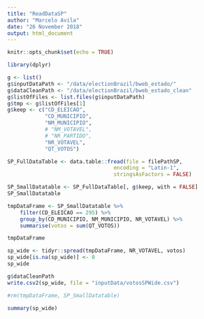 ```yaml
---
title: "ReadDataSP"
author: "Marcelo Avila"
date: "26 November 2018"
output: html_document
---
```


```r
knitr::opts_chunk$set(echo = TRUE)
```

```r
library(dplyr)
```


```r
g <- list()
g$inputDataPath <- "/data/electionBrazil/bweb_estado/"
g$dataCleanPath <- "/data/electionBrazil/bweb_estado_clean"
g$listOfFiles <- list.files(g$inputDataPath)
g$tmp <- g$listOfFiles[1]
g$keep <- c("CD_ELEICAO",
            "CD_MUNICIPIO",
            "NM_MUNICIPIO",
            # "NM_VOTAVEL",
            # "NR_PARTIDO",
            "NR_VOTAVEL",
            "QT_VOTOS")

```

```r
SP_FullDataTable <- data.table::fread(file = filePathSP,
                                  encoding = "Latin-1",
                                  stringsAsFactors = FALSE)
```

```r
SP_SmallDatatable <- SP_FullDataTable[, g$keep, with = FALSE]
SP_SmallDatatable
```

```r
tmpDataFrame <- SP_SmallDatatable %>% 
    filter(CD_ELEICAO == 295) %>% 
    group_by(CD_MUNICIPIO, NM_MUNICIPIO, NR_VOTAVEL) %>% 
    summarise(votos = sum(QT_VOTOS))

tmpDataFrame
```

```r
sp_wide <- tidyr::spread(tmpDataFrame, NR_VOTAVEL, votos)
sp_wide[is.na(sp_wide)] <- 0
sp_wide
```


```r
g$dataCleanPath
write.csv2(sp_wide, file = "inputData/votosSPWide.csv")
```

```r
#rm(tmpDataFrame, SP_SmallDatatable)
```

```r
summary(sp_wide)
```

